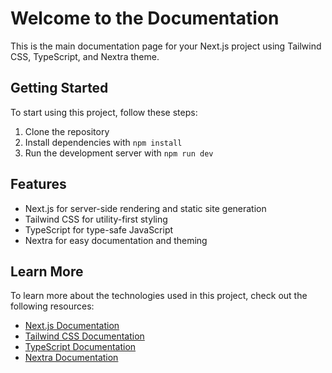 # Welcome to the Documentation

This is the main documentation page for your Next.js project using Tailwind CSS, TypeScript, and Nextra theme.

## Getting Started

To start using this project, follow these steps:

1. Clone the repository
2. Install dependencies with `npm install`
3. Run the development server with `npm run dev`

## Features

- Next.js for server-side rendering and static site generation
- Tailwind CSS for utility-first styling
- TypeScript for type-safe JavaScript
- Nextra for easy documentation and theming

## Learn More

To learn more about the technologies used in this project, check out the following resources:

- [Next.js Documentation](https://nextjs.org/docs)
- [Tailwind CSS Documentation](https://tailwindcss.com/docs)
- [TypeScript Documentation](https://www.typescriptlang.org/docs)
- [Nextra Documentation](https://nextra.site)